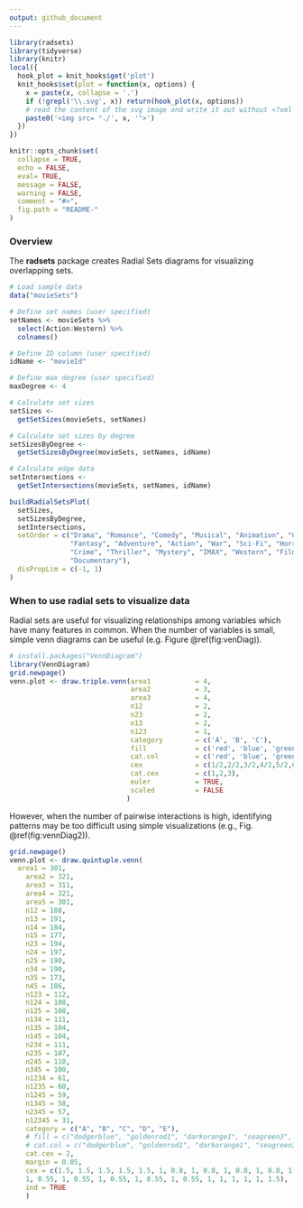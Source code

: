 ```yaml
---
output: github_document
---
```


<!-- README.md is generated from README.Rmd. Please edit that file -->

```r
library(radsets)
library(tidyverse)
library(knitr)
local({
  hook_plot = knit_hooks$get('plot')
  knit_hooks$set(plot = function(x, options) {
    x = paste(x, collapse = '.')
    if (!grepl('\\.svg', x)) return(hook_plot(x, options))
    # read the content of the svg image and write it out without <?xml ... ?>
    paste0('<img src= "./', x, '">')
  })
})
```

```r
knitr::opts_chunk$set(
  collapse = TRUE,
  echo = FALSE, 
  eval= TRUE,
  message = FALSE, 
  warning = FALSE,
  comment = "#>",
  fig.path = "README-"
)
```

### Overview

The **radsets** package creates Radial Sets diagrams for visualizing overlapping sets.  

```r
# Load sample data
data("movieSets")

# Define set names (user specified)
setNames <- movieSets %>%
  select(Action:Western) %>%
  colnames()

# Define ID column (user specified)
idName <- "movieId"

# Define max degree (user specified)
maxDegree <- 4

# Calculate set sizes
setSizes <-
  getSetSizes(movieSets, setNames)

# Calculate set sizes by degree
setSizesByDegree <-
  getSetSizesByDegree(movieSets, setNames, idName)

# Calculate edge data
setIntersections <-
  getSetIntersections(movieSets, setNames, idName)

buildRadialSetsPlot(
  setSizes,
  setSizesByDegree,
  setIntersections,
  setOrder = c("Drama", "Romance", "Comedy", "Musical", "Animation", "Children", 
               "Fantasy", "Adventure", "Action", "War", "Sci-Fi", "Horror", 
               "Crime", "Thriller", "Mystery", "IMAX", "Western", "Film-Noir", 
               "Documentary"),
  disPropLim = c(-1, 1)
)
```

### When to use radial sets to visualize data
Radial sets are useful for visualizing relationships among variables which have many features in common. When the number of variables is small, simple venn diagrams can be useful (e.g. Figure \@ref(fig:venDiag)).

```r
# install.packages("VennDiagram")
library(VennDiagram)
grid.newpage()
venn.plot <- draw.triple.venn(area1           = 4,
                              area2           = 3,
                              area3           = 4,
                              n12             = 2,
                              n23             = 2,
                              n13             = 2,
                              n123            = 1,
                              category        = c('A', 'B', 'C'),
                              fill            = c('red', 'blue', 'green'),
                              cat.col         = c('red', 'blue', 'green'),
                              cex             = c(1/2,2/2,3/2,4/2,5/2,6/2,7/2),
                              cat.cex         = c(1,2,3),
                              euler           = TRUE,
                              scaled          = FALSE
                             )
```
However, when the number of pairwise interactions is high, identifying patterns may be too difficult using simple visualizations (e.g., Fig. \@ref(fig:vennDiag2)). 
```r
grid.newpage()
venn.plot <- draw.quintuple.venn(
  area1 = 301,
    area2 = 321,
    area3 = 311,
    area4 = 321,
    area5 = 301,
    n12 = 188,
    n13 = 191,
    n14 = 184,
    n15 = 177,
    n23 = 194,
    n24 = 197,
    n25 = 190,
    n34 = 190,
    n35 = 173,
    n45 = 186,
    n123 = 112,
    n124 = 108,
    n125 = 108,
    n134 = 111,
    n135 = 104,
    n145 = 104,
    n234 = 111,
    n235 = 107,
    n245 = 110,
    n345 = 100,
    n1234 = 61,
    n1235 = 60,
    n1245 = 59,
    n1345 = 58,
    n2345 = 57,
    n12345 = 31,
    category = c("A", "B", "C", "D", "E"),
    # fill = c("dodgerblue", "goldenrod1", "darkorange1", "seagreen3", "orchid3"),
    # cat.col = c("dodgerblue", "goldenrod1", "darkorange1", "seagreen3", "orchid3"),
    cat.cex = 2,
    margin = 0.05,
    cex = c(1.5, 1.5, 1.5, 1.5, 1.5, 1, 0.8, 1, 0.8, 1, 0.8, 1, 0.8, 1, 0.8, 
    1, 0.55, 1, 0.55, 1, 0.55, 1, 0.55, 1, 0.55, 1, 1, 1, 1, 1, 1.5),
    ind = TRUE
    )
```
